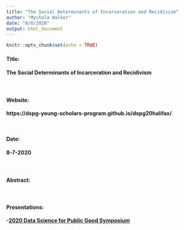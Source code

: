 ```yaml
---
title: "The Social Determinants of Incarceration and Recidivism"
author: "Mychala Walker"
date: "8/8/2020"
output: html_document
---
```


```r
knitr::opts_chunk$set(echo = TRUE)
```

#### <b> Title: <br>
#### The Social Determinants of Incarceration and Recidivism

<br>

#### <b> Website: <br>
https://dspg-young-scholars-program.github.io/dspg20halifax/

<br>

#### <b> Date: <br>
#### 8-7-2020

<br>

#### <b> Abstract: <br>

<br>

#### <b> Presentations: <br>
-[2020 Data Science for Public Good Symposium](https://biocomplexity.virginia.edu/events/data-science-public-good-forum)
